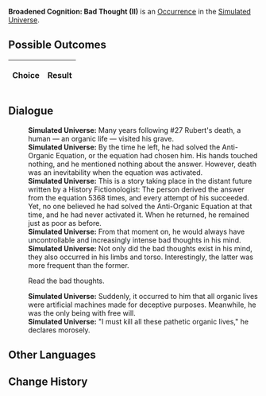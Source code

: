 {{Simulated Universe Event Infobox
|title         = Broadened Cognition: Bad Thought (II)
|image         = Trailblaze Secret 7.png
|type          =
|domains_su    = 
|domains_ext   = 
|domains_swarm = 
|domains_gng   = 
|requirements  =
|prev          = {{tx}}
|next          = {{tx}}
|indexRewards  =
|characters    = 
}}
'''Broadened Cognition: Bad Thought (II)''' is an [[Simulated Universe/Occurrence|Occurrence]] in the [[Simulated Universe]].

==Possible Outcomes==
{| class="article-table"
!Choice
!Result

|}

<!--
==Gameplay Notes==

-->
==Dialogue==
{{Dialogue Start}}
:'''Simulated Universe:''' Many years following #27 Rubert's death, a human &mdash; an organic life &mdash; visited his grave.
:'''Simulated Universe:''' By the time he left, he had solved the Anti-Organic Equation, or the equation had chosen him. His hands touched nothing, and he mentioned nothing about the answer. However, death was an inevitability when the equation was activated.
:'''Simulated Universe:''' This is a story taking place in the distant future written by a History Fictionologist: The person derived the answer from the equation 5368 times, and every attempt of his succeeded. Yet, no one believed he had solved the Anti-Organic Equation at that time, and he had never activated it. When he returned, he remained just as poor as before.
:'''Simulated Universe:''' From that moment on, he would always have uncontrollable and increasingly intense bad thoughts in his mind.
:'''Simulated Universe:''' Not only did the bad thoughts exist in his mind, they also occurred in his limbs and torso. Interestingly, the latter was more frequent than the former.
:{{DIcon|Arrow}} Read the bad thoughts.
:'''Simulated Universe:''' Suddenly, it occurred to him that all organic lives were artificial machines made for deceptive purposes. Meanwhile, he was the only being with free will.
:'''Simulated Universe:''' "I must kill all these pathetic organic lives," he declares morosely.
{{Dialogue End}}

==Other Languages==
{{Other Languages
|en   = Broadened Cognition: Bad Thought (II)
|zhs  = 认知拓宽：「不好念头」•其二
|zht  = 認知拓寬：「不好念頭」•其二
|ja   = {{Rubi|認識拡張|にんしきかくちょう}}：「よからぬ{{Rubi|考|かんが}}え」・その2
|ko   = 인지 확대: 「나쁜 생각」•2
|es   = Expansión perceptiva: malos pensamientos II
|fr   = Élévation de la conscience&nbsp;: Mauvaises pensées (II)
|ru   = Расширение сознания: Дурная мысль II
|th   = ขยายการรับรู้: "ความคิดไม่ดีไม่งาม" (2)
|vi   = Mở Rộng Tri Thức: Suy Nghĩ Tồi Tệ 2
|de   = Kognitive Erweiterung: Schlechter Gedanke (II)
|id   = Ekspansi Kognitif: "Pikiran Buruk" (2)
|pt   = Expansão Cognitiva: Pensamentos Negativos (II)
}}

==Change History==
{{Change History|1.6}}
